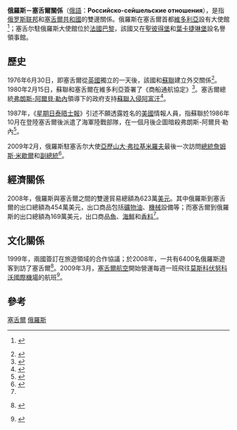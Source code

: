 {{Infobox Bilateral relations|俄羅斯－塞舌爾|Russia|Seychelles|filetype=svg}}
'''俄羅斯－塞舌爾關係'''（[[俄語|俄語]]：'''Российско-сейшельские отношения'''），是指[[俄罗斯联邦|俄罗斯联邦]]和[[塞舌爾共和國|塞舌爾共和國]]的雙邊關係。俄羅斯在塞舌爾首都[[維多利亞_(塞舌爾)|維多利亞]]設有大使館<ref>{{ru icon}} {{cite web|url=http://www.mid.ru/zu_r.nsf/e0f3cd1a55ff248dc32571e7003f460b/21216b84f02e86d4c32565e8003604cc?OpenDocument|title=Посольство в Виктории|publisher=[[Ministry_of_Foreign_Affairs_of_Russia|Ministry of Foreign Affairs of Russia]]|accessdate=2009-05-27|archive-date=2012-07-06|archive-url=https://www.webcitation.org/68xRWB5g4?url=http://www.mid.ru/zu_r.nsf/e0f3cd1a55ff248dc32571e7003f460b/21216b84f02e86d4c32565e8003604cc?OpenDocument|dead-url=no}}</ref>；塞舌尔駐俄羅斯大使館位於[[法國|法國]][[巴黎|巴黎]]，該國又在[[聖彼得堡|聖彼得堡]]和[[葉卡捷琳堡|葉卡捷琳堡]]設名譽領事館。

== 歷史 ==
1976年6月30日，即塞舌爾從[[英國|英國]]獨立的一天後，該國和[[蘇聯|蘇聯]]建立外交關係<ref>{{cite book|last=Ginsburgs|first=George|title=A calendar of Soviet treaties, 1974-1980|publisher=[[Brill_Publishers|BRILL]]|year=1987|pages=163|chapter=1976|isbn=90-247-3628-5|url=http://books.google.com/books?id=pSyu2DzyfNoC&pg=PA163|accessdate=2009-05-27|archive-date=2014-01-07|archive-url=https://web.archive.org/web/20140107164523/http://books.google.com/books?id=pSyu2DzyfNoC&pg=PA163|dead-url=no}}</ref>。1980年2月15日，蘇聯和塞舌爾在維多利亞簽署了《商船通航協定》<ref>{{cite web|url=http://untreaty.un.org/unts/60001_120000/10/32/00019573.pdf |title=Agreement on merchant navigation. Signed at Victoria on 15 February 1980 |date=15 February 1980 |publisher=[[Government_of_the_Soviet_Union|Government of the Soviet Union]] and [[Seychelles|Government of the Seychelles]] |accessdate=2009-05-26 }}{{dead link|date=六月 2017 |bot=InternetArchiveBot }}</ref>。塞舌爾總統[[弗朗斯-阿爾貝·勒內|弗朗斯-阿爾貝·勒內]]領導下的政府支持[[蘇聯入侵阿富汗|蘇聯入侵阿富汗]]<ref name="seyweekly">{{cite news|url=http://www.seychellesweekly.com/7-7-06/page%202.html|title=Catholic church says SPPF not telling the truth about past relationship|date=7 July 2006|publisher=Seychelles Weekly|accessdate=2009-05-26|archive-date=2009-06-11|archive-url=https://web.archive.org/web/20090611160125/http://www.seychellesweekly.com/7-7-06/page%202.html|dead-url=no}}</ref>。

1987年，《[[星期日泰晤士報|星期日泰晤士報]]》引述不願透露姓名的[[美國|美國]]情報人員，指蘇聯於1986年10月在{{link-en|伊万羅戈夫級登陸艦|Ivan Rogov-class landing ship}}登陸塞舌爾後派遣了海軍陸戰部隊，在一個月後企圖暗殺弗朗斯-阿爾貝·勒內<ref>{{cite news|url=http://news.google.com/newspapers?id=zDcSAAAAIBAJ&sjid=m-8DAAAAIBAJ&pg=4562,6577815|title=Soviet base reported in Seychelles|location=[[London|London]]|date=9 November 1987|publisher=[[The_Spokesman_Review|The Spokesman Review]]|accessdate=2009-05-26|archive-date=2020-06-05|archive-url=https://web.archive.org/web/20200605185722/https://news.google.com/newspapers?id=zDcSAAAAIBAJ&sjid=m-8DAAAAIBAJ&pg=4562%2C6577815}}</ref>。

2009年2月，俄羅斯駐塞舌尔大使[[亞歷山大·弗拉基米羅夫|亞歷山大·弗拉基米羅夫]]最後一次訪問[[塞舌爾總統|總統]][[詹姆斯·米歇爾|詹姆斯·米歇爾]]和[[塞舌爾副總統|副總統]]{{link-en|約瑟夫·貝爾蒙|Joseph Belmont}}<ref>{{cite news|url=http://www.nation.sc/index.php?art=14919|title=Seychelles-Russia relations now ‘at their best’|date=11 February 2009|publisher=[[Seychelles_Nation|Seychelles Nation]]|accessdate=2009-05-27|archive-date=2011-07-18|archive-url=https://web.archive.org/web/20110718143758/http://www.nation.sc/index.php?art=14919|dead-url=no}}</ref>。

== 經濟關係 ==
2008年，俄羅斯與塞舌爾之間的雙邊貿易總額為623萬[[美元|美元]]。其中俄羅斯到塞舌爾的出口總額為454萬美元，出口商品包括[[礦物油|礦物油]]、[[機械|機械]]設備等；而塞舌爾到俄羅斯的出口總額為169萬美元，出口商品[[魚|魚]]、[[海鮮|海鮮]]和[[香料|香料]]<ref name="mid160209" />。

== 文化關係 ==
1999年，兩國簽訂在旅遊領域的合作協議；於2008年，一共有6400名俄羅斯遊客到訪了塞舌爾<ref name="mid160209">{{ru icon}} {{cite web|url=http://www.mid.ru/ns-rafr.nsf/89414576079db559432569d8002421fc/b66fce875f0dc71943256a2b0032fdea?OpenDocument|title=Российско-сейшельские отношения|date=16 February 2009|publisher=[[Ministry_of_Foreign_Affairs_of_Russia|Ministry of Foreign Affairs of Russia]]|accessdate=2009-05-26|archive-date=2012-05-01|archive-url=https://www.webcitation.org/67KZIwmGP?url=http://www.mid.ru/ns-rafr.nsf/89414576079db559432569d8002421fc/b66fce875f0dc71943256a2b0032fdea?OpenDocument|dead-url=no}}</ref>。2009年3月，[[塞舌爾航空|塞舌爾航空]]開始營運每週一班飛往[[莫斯科|莫斯科]][[伏努科沃國際機場|伏努科沃國際機場]]的航班<ref>{{cite news|url=http://www.seychelles.travel/en/news/display-item.php?newsid=199|title=Air Seychelles officially launches flight linking Seychelles-Moscow|date=24 March 2009|publisher=Seychelles.travel|accessdate=2009-05-26|archive-url=https://web.archive.org/web/20110728005645/http://www.seychelles.travel/en/news/display-item.php?newsid=199|archive-date=2011-07-28|dead-url=yes}}</ref>。

== 參考 ==
{{reflist}}

{{俄羅斯外交}}
{{塞舌爾外交}}
[[Category:俄羅斯雙邊關係|塞舌爾]]
[[Category:塞舌爾雙邊關係|俄羅斯]]